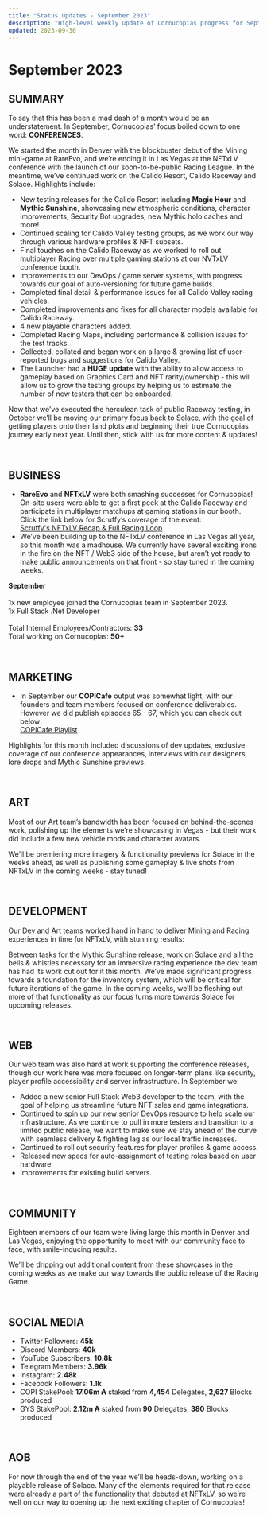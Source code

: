 ```yaml
---
title: "Status Updates - September 2023"
description: "High-level weekly update of Cornucopias progress for September 2023."
updated: 2023-09-30
---
```


# September 2023  

## SUMMARY  

To say that this has been a mad dash of a month would be an understatement. In September, Cornucopias’ focus boiled down to one word: <b>CONFERENCES</b>.  

We started the month in Denver with the blockbuster debut of the Mining mini-game at RareEvo, and we’re ending it in Las Vegas at the NFTxLV conference with the launch of our soon-to-be-public Racing League. In the meantime, we’ve continued work on the Calido Resort, Calido Raceway and Solace. Highlights include:  

<ul className="styled-list">
  <li>New testing releases for the Calido Resort including <b>Magic Hour</b> and <b>Mythic Sunshine</b>, showcasing new atmospheric conditions, character improvements, Security Bot upgrades, new Mythic holo caches and more!</li>
  <li>Continued scaling for Calido Valley testing groups, as we work our way through various hardware profiles &amp; NFT subsets.</li>
  <li>Final touches on the Calido Raceway as we worked to roll out multiplayer Racing over multiple gaming stations at our NVTxLV conference booth.</li>
  <li>Improvements to our DevOps / game server systems, with progress towards our goal of auto-versioning for future game builds.</li>
  <li>Completed final detail &amp; performance issues for all Calido Valley racing vehicles.</li>
  <li>Completed improvements and fixes for all character models available for Calido Raceway.</li>
  <li>4 new playable characters added.</li>
  <li>Completed Racing Maps, including performance &amp; collision issues for the test tracks.</li>
  <li>Collected, collated and began work on a large &amp; growing list of user-reported bugs and suggestions for Calido Valley.</li>
  <li>
    The Launcher had a <b>HUGE update</b> with the ability to allow access to gameplay based on Graphics Card and NFT rarity/ownership - this will allow us to grow the testing groups by helping us to estimate the number of new testers that can be onboarded.
  </li>
</ul>  

Now that we’ve executed the herculean task of public Raceway testing, in October we’ll be moving our primary focus back to Solace, with the goal of getting players onto their land plots and beginning their true Cornucopias journey early next year. Until then, stick with us for more content & updates!  

<br />  

## BUSINESS  

<ul className="styled-list">
  <li>
    <b>RareEvo</b> and <b>NFTxLV</b> were both smashing successes for Cornucopias! On-site users were able to get a first peek at the Calido Raceway and participate in multiplayer matchups at gaming stations in our booth. Click the link below for Scruffy’s coverage of the event:  
    <br />  
    <a href="https://www.youtube.com/watch?v=uSTIiIImkTI">Scruffy's NFTxLV Recap &amp; Full Racing Loop</a>
  </li>
  <li>
    We’ve been building up to the NFTxLV conference in Las Vegas all year, so this month was a madhouse. We currently have several exciting irons in the fire on the NFT / Web3 side of the house, but aren’t yet ready to make public announcements on that front - so stay tuned in the coming weeks.
  </li>
</ul>  

<div className="note-box">
  <p style={{margin: 0}}>
    <b>September</b><br /><br />
    1x new employee joined the Cornucopias team in September 2023.<br />  
    1x Full Stack .Net Developer<br /><br />
    Total Internal Employees/Contractors: <b style={{color:"#f59e0b"}}>33</b><br />
    Total working on Cornucopias: <b style={{color:"#f59e0b"}}>50+​</b>
  </p>
</div>  

<br />  

## MARKETING  

<ul className="styled-list">
  <li>
    In September our <b>COPICafe</b> output was somewhat light, with our founders and team members focused on conference deliverables. However we did publish episodes 65 - 67, which you can check out below:<br />  
    <a href="https://www.youtube.com/playlist?list=PL_C1s_snklF35ostGz_umFpk6zHPTmNeM" target="_blank" rel="noreferrer">COPICafe Playlist</a>
  </li>
</ul>  

<p>
Highlights for this month included discussions of dev updates, exclusive coverage of our conference appearances, interviews with our designers, lore drops and Mythic Sunshine previews.
</p>  

<br />  

## ART  

<p>
Most of our Art team’s bandwidth has been focused on behind-the-scenes work, polishing up the elements we’re showcasing in Vegas - but their work did include a few new vehicle mods and character avatars.
</p>  

<p>
We’ll be premiering more imagery &amp; functionality previews for Solace in the weeks ahead, as well as publishing some gameplay &amp; live shots from NFTxLV in the coming weeks - stay tuned!
</p>  

<br />  

## DEVELOPMENT  

<p>
Our Dev and Art teams worked hand in hand to deliver Mining and Racing experiences in time for NFTxLV, with stunning results:
</p>  

<p>
Between tasks for the Mythic Sunshine release, work on Solace and all the bells &amp; whistles necessary for an immersive racing experience the dev team has had its work cut out for it this month. We’ve made significant progress towards a foundation for the inventory system, which will be critical for future iterations of the game. In the coming weeks, we’ll be fleshing out more of that functionality as our focus turns more towards Solace for upcoming releases.
</p>  

<br />  

## WEB  

<p>
Our web team was also hard at work supporting the conference releases, though our work here was more focused on longer-term plans like security, player profile accessibility and server infrastructure. In September we:
</p>  

<ul className="styled-list">
  <li>Added a new senior Full Stack Web3 developer to the team, with the goal of helping us streamline future NFT sales and game integrations.</li>
  <li>Continued to spin up our new senior DevOps resource to help scale our infrastructure. As we continue to pull in more testers and transition to a limited public release, we want to make sure we stay ahead of the curve with seamless delivery &amp; fighting lag as our local traffic increases.</li>
  <li>Continued to roll out security features for player profiles &amp; game access.</li>
  <li>Released new specs for auto-assignment of testing roles based on user hardware.</li>
  <li>Improvements for existing build servers.</li>
</ul>  

<br />  

## COMMUNITY  

<p>
Eighteen members of our team were living large this month in Denver and Las Vegas, enjoying the opportunity to meet with our community face to face, with smile-inducing results.
</p>  

<p>
We’ll be dripping out additional content from these showcases in the coming weeks as we make our way towards the public release of the Racing Game.
</p>  

<br />  

## SOCIAL MEDIA  

<ul className="styled-list">
  <li>Twitter Followers: <b>45k</b></li>
  <li>Discord Members: <b>40k</b></li>
  <li>YouTube Subscribers: <b>10.8k</b></li>
  <li>Telegram Members: <b>3.96k</b></li>
  <li>Instagram: <b>2.48k</b></li>
  <li>Facebook Followers: <b>1.1k</b></li>
  <li>COPI StakePool: <b>17.06m ₳</b> staked from <b>4,454</b> Delegates, <b>2,627</b> Blocks produced</li>
  <li>GYS StakePool: <b>2.12m ₳</b> staked from <b>90</b> Delegates, <b>380</b> Blocks produced</li>
</ul>  

<br />  

## AOB  

<p>
For now through the end of the year we’ll be heads-down, working on a playable release of Solace. Many of the elements required for that release were already a part of the functionality that debuted at NFTxLV, so we’re well on our way to opening up the next exciting chapter of Cornucopias!
</p>
